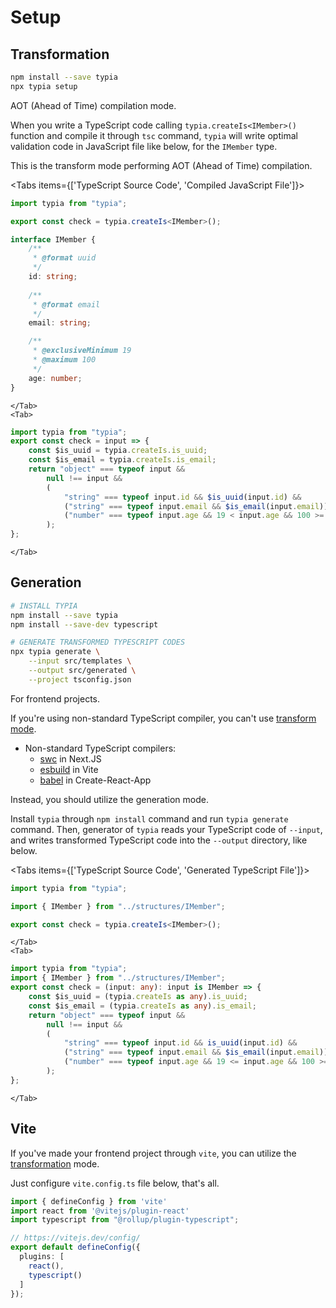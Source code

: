 
# Setup
## Transformation
```bash copy showLineNumbers
npm install --save typia
npx typia setup
```

AOT (Ahead of Time) compilation mode.

When you write a TypeScript code calling `typia.createIs<IMember>()` function and compile it through `tsc` command, `typia` will write optimal validation code in JavaScript file like below, for the `IMember` type. 

This is the transform mode performing AOT (Ahead of Time) compilation.

<Tabs items={['TypeScript Source Code', 'Compiled JavaScript File']}>
    <Tab>
```typescript copy filename="examples/src/check.ts" showLineNumbers {3}
import typia from "typia";

export const check = typia.createIs<IMember>();

interface IMember {
    /**
     * @format uuid
     */
    id: string;
    
    /**
     * @format email
     */
    email: string;

    /**
     * @exclusiveMinimum 19
     * @maximum 100
     */
    age: number;
}
```
    </Tab>
    <Tab>
```javascript filename="examples/bin/check.js" showLineNumbers {2-12}
import typia from "typia";
export const check = input => {
    const $is_uuid = typia.createIs.is_uuid;
    const $is_email = typia.createIs.is_email;
    return "object" === typeof input && 
        null !== input && 
        (
            "string" === typeof input.id && $is_uuid(input.id) && 
            ("string" === typeof input.email && $is_email(input.email)) && 
            ("number" === typeof input.age && 19 < input.age && 100 >= input.age)
        );
};
```
    </Tab>
</Tabs>



## Generation
```bash
# INSTALL TYPIA
npm install --save typia
npm install --save-dev typescript

# GENERATE TRANSFORMED TYPESCRIPT CODES
npx typia generate \
    --input src/templates \
    --output src/generated \
    --project tsconfig.json
```

For frontend projects.

If you're using non-standard TypeScript compiler, you can't use [transform mode](#transformation).

  - Non-standard TypeScript compilers:
    - [swc](https://swc.rs/) in Next.JS
    - [esbuild](https://esbuild.github.io/) in Vite
    - [babel](https://babeljs.io/) in Create-React-App

Instead, you should utilize the generation mode. 

Install `typia` through `npm install` command and run `typia generate` command. Then, generator of `typia` reads your TypeScript code of `--input`, and writes transformed TypeScript code into the `--output` directory, like below.

<Tabs items={['TypeScript Source Code', 'Generated TypeScript File']}>
    <Tab>
```typescript copy filename="examples/src/templates/check.ts" showLineNumbers {5}
import typia from "typia";

import { IMember } from "../structures/IMember";

export const check = typia.createIs<IMember>();
```
    </Tab>
    <Tab>
```typescript copy filename="examples/src/generated/check.ts" showLineNumbers {3-13}
import typia from "typia";
import { IMember } from "../structures/IMember";
export const check = (input: any): input is IMember => {
    const $is_uuid = (typia.createIs as any).is_uuid;
    const $is_email = (typia.createIs as any).is_email;
    return "object" === typeof input && 
        null !== input && 
        (
            "string" === typeof input.id && is_uuid(input.id) && 
            ("string" === typeof input.email && $is_email(input.email)) && 
            ("number" === typeof input.age && 19 <= input.age && 100 >= input.age)
        );
};
```
    </Tab>
</Tabs>




## Vite
If you've made your frontend project through `vite`, you can utilize the [transformation](#transformation) mode.

Just configure `vite.config.ts` file below, that's all.

```typescript copy filename="vite.config.ts"
import { defineConfig } from 'vite'
import react from '@vitejs/plugin-react'
import typescript from "@rollup/plugin-typescript";

// https://vitejs.dev/config/
export default defineConfig({
  plugins: [
    react(),
    typescript()
  ]
});
```